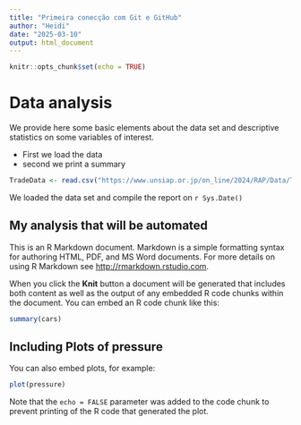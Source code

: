 ```yaml
---
title: "Primeira conecção com Git e GitHub"
author: "Heidi"
date: "2025-03-10"
output: html_document
---
```


```r
knitr::opts_chunk$set(echo = TRUE)
```

# Data analysis
We provide here some basic elements about the data set and descriptive statistics on some variables of interest.  

* First we load the data
* second we print a summary

```r
TradeData <- read.csv("https://www.unsiap.or.jp/on_line/2024/RAP/Data/TradeData.csv")
```

We loaded the data set and compile the  report on `r Sys.Date()`

## My analysis that will be automated 

This is an R Markdown document. Markdown is a simple formatting syntax for authoring HTML, PDF, and MS Word documents. For more details on using R Markdown see <http://rmarkdown.rstudio.com>.

When you click the **Knit** button a document will be generated that includes both content as well as the output of any embedded R code chunks within the document. You can embed an R code chunk like this:

```r
summary(cars)
```

## Including Plots of pressure

You can also embed plots, for example:

```r
plot(pressure)
```

Note that the `echo = FALSE` parameter was added to the code chunk to prevent printing of the R code that generated the plot.

